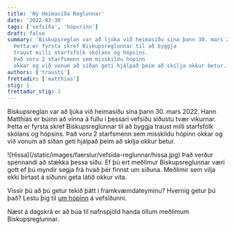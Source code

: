 ```yaml
---
title: 'Ný Heimasíða Reglunnar'
date: '2022-03-30'
tags: ['vefsíða', 'hópurinn']
draft: false
summary: 'Biskupsreglan var að ljúka við heimasíðu sína þann 30. mars 2022.
  Þetta er fyrsta skref Biskupsreglunnar til að byggja
  traust milli starfsfólk skólans og hópsins.
  Það voru 2 starfsmenn sem misskildu hópinn
  okkar og við vonum að síðan geti hjálpað þeim að skilja okkur betur. '
authors: ['trausti']
frettadir: ['matthias']
stig: 1
frettadur_stig: 3
---
```


Biskupsreglan var að ljúka við heimasíðu sína þann 30. mars 2022.
Hann Matthías er búinn að vinna á fullu í þessari vefsíðu síðustu tvær vikurnar.
Þetta er fyrsta skref Biskupsreglunnar til að byggja traust milli starfsfólk skólans og hópsins.
Það voru 2 starfsmenn sem misskildu hópinn okkar og við vonum að síðan geti hjálpað þeim að skilja okkur betur.

<Grid>
  <GridItem>
    ![Hissa](/static/images/faerslur/vefsida-reglunnar/hissa.jpg)
  </GridItem>
  <GridItem>
Það verður spennandi að stækka þessa síðu.
Ef þú ert meðlimur Biskupsreglunnar væri gott ef þú myndir segja frá hvað þér finnst um síðuna.
Meðlimir sem vilja ekki birtast á síðunni geta látið okkur vita.

Vissir þú að þú getur tekið þátt í framkvæmdateyminu? Hvernig getur þú það? Lestu þig til [um hópinn](/hopurinn) á vefsíðunni.

Næst á dagskrá er að búa til nafnspjöld handa öllum meðlimum Biskupsreglunnar.

  </GridItem>
</Grid>

